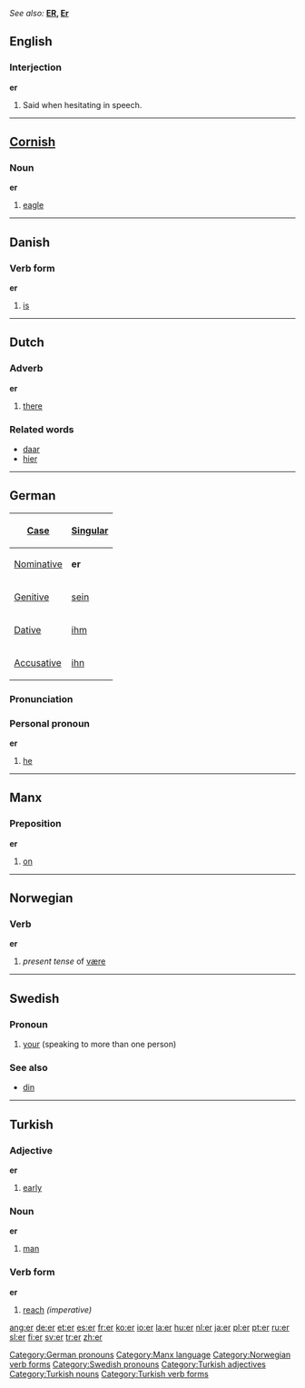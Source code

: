 ''See also:'' '''[[ER]], [[Er]]'''
==English==

{{rank|known|thee|hope|317|er|children|English|sure}}

===Interjection===
'''er'''

#Said when hesitating in speech.


----

==[[Cornish]]==
===Noun===
'''er'''
#[[eagle]]


----

==Danish==

===Verb form===
'''er'''

# [[is]]


----

==Dutch==
===Adverb===
'''er'''

#[[there]]

===Related words===
*[[daar]]
*[[hier]]


----
==German==
{| align="right" border="1" 
! [[Case]] !! [[Singular]]
|-
| [[Nominative]] || '''er'''
|-
| [[Genitive]]  || [[sein]]
|-
| [[Dative]]    || [[ihm]]
|-
| [[Accusative]] || [[ihn]]
|}

===Pronunciation===
{{IPA|[eːɐ&#815;]}}

===Personal pronoun===
'''er'''

#[[he]]

[[Category:German pronouns]]


----
==Manx==
===Preposition===
'''er'''
#[[on]]

[[Category:Manx language]]


----

==Norwegian==
===Verb===
[[Category:Norwegian verb forms]]
'''er'''
#''present tense'' of [[være]]


----

==Swedish==
===Pronoun===
#[[your]] (speaking to more than one person)
===See also===
*[[din#Swedish|din]]

[[Category:Swedish pronouns]]


----

==Turkish==
===Adjective===
'''er'''

# [[early]]

===Noun===
'''er'''

# [[man]]

===Verb form===
'''er'''

# [[reach]] ''(imperative)''

[[Category:Turkish adjectives]]
[[Category:Turkish nouns]]
[[Category:Turkish verb forms]]

[[ang:er]]
[[de:er]]
[[et:er]]
[[es:er]]
[[fr:er]]
[[ko:er]]
[[io:er]]
[[la:er]]
[[hu:er]]
[[nl:er]]
[[ja:er]]
[[pl:er]]
[[pt:er]]
[[ru:er]]
[[sl:er]]
[[fi:er]]
[[sv:er]]
[[tr:er]]
[[zh:er]]